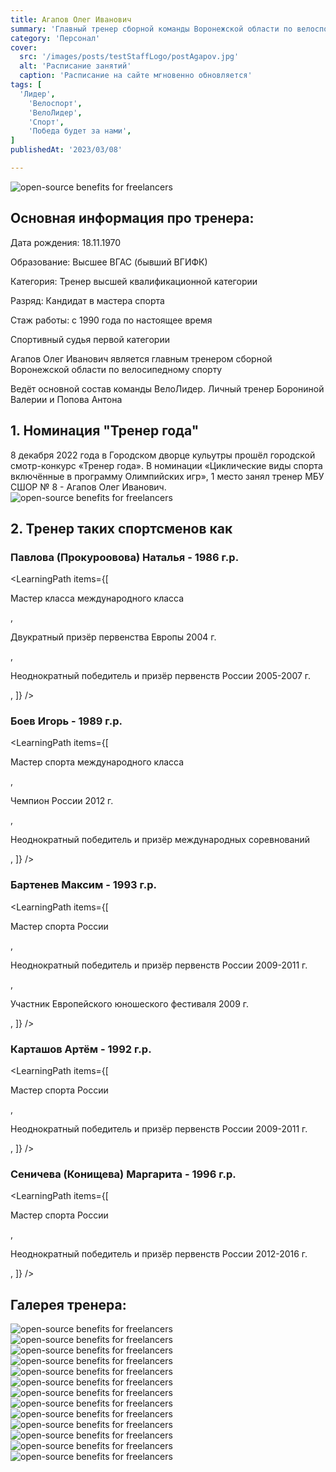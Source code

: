 ```yaml
---
title: Агапов Олег Иванович
summary: 'Главный тренер сборной команды Воронежской области по велоспорту'
category: 'Персонал'
cover:
  src: '/images/posts/testStaffLogo/postAgapov.jpg'
  alt: 'Расписание занятий'
  caption: 'Расписание на сайте мгновенно обновляется'
tags: [
  'Лидер',
    'Велоспорт',
    'ВелоЛидер',
    'Спорт',
    'Победа будет за нами',
]
publishedAt: '2023/03/08'

---
```

<Image
  src="/images/posts/testStaffLogo/postAgapov.jpg"
  alt="open-source benefits for freelancers"
/>

## Основная информация про тренера:

<Callout>
  Дата рождения: 18.11.1970

  Образование: Высшее ВГАС (бывший ВГИФК)

  Категория: Тренер высшей квалификационной категории

  Разряд: Кандидат в мастера спорта

  Стаж работы: с 1990 года по настоящее время

  Спортивный судья первой категории
</Callout>

<Callout>
  Агапов Олег Иванович является главным тренером сборной Воронежской области по велосипедному спорту

  Ведёт основной состав команды ВелоЛидер. Личный тренер Борониной Валерии и Попова Антона
</Callout>


## 1. Номинация "Тренер года"

8 декабря 2022 года в Городском дворце кульутры прошёл городской смотр-конкурс «Тренер года». В номинации «Циклические виды спорта включённые в программу Олимпийских игр», 1 место занял тренер МБУ СШОР № 8 - Агапов Олег Иванович.
<Image
  src="/images/posts/lider/agapov14.jpg"
  alt="open-source benefits for freelancers"
/>

## 2. Тренер таких спортсменов как

### Павлова (Прокуроовова) Наталья - 1986 г.р.
<LearningPath
  items={[
    <p>Мастер класса международного класса</p>,
    <p>Двукратный призёр первенства Европы 2004 г.</p>,
    <p>Неоднократный победитель и призёр первенств России 2005-2007 г.</p>,
  ]}
/>
### Боев Игорь - 1989 г.р.
<LearningPath
  items={[
    <p>Мастер спорта международного класса</p>,
    <p>Чемпион России 2012 г.</p>,
    <p>Неоднократный победитель и призёр международных соревнований</p>,
  ]}
/>
### Бартенев Максим - 1993 г.р.
<LearningPath
  items={[
    <p>Мастер спорта России</p>,
    <p>Неоднократный победитель и призёр первенств России 2009-2011 г.</p>,
    <p>Участник Европейского юношеского фестиваля 2009 г.</p>,
  ]}
/>
### Карташов Артём - 1992 г.р.
<LearningPath
  items={[
    <p>Мастер спорта России</p>,
    <p>Неоднократный победитель и призёр первенств России 2009-2011 г.</p>,
  ]}
/>
### Сеничева (Конищева) Маргарита - 1996 г.р.
<LearningPath
  items={[
    <p>Мастер спорта России</p>,
    <p>Неоднократный победитель и призёр первенств России 2012-2016 г.</p>,
  ]}
/>

## Галерея тренера:

<Image
  src="/images/posts/lider/agapov13.jpg"
  alt="open-source benefits for freelancers"
/>
<Image
  src="/images/posts/lider/agapov1.jpg"
  alt="open-source benefits for freelancers"
/>
<Image
  src="/images/posts/lider/agapov3.jpg"
  alt="open-source benefits for freelancers"
/>
<Image
  src="/images/posts/lider/agapov4.jpg"
  alt="open-source benefits for freelancers"
/>
<Image
  src="/images/posts/lider/agapov5.jpg"
  alt="open-source benefits for freelancers"
/>
<Image
  src="/images/posts/lider/agapov6.jpg"
  alt="open-source benefits for freelancers"
/>
<Image
  src="/images/posts/lider/agapov7.jpg"
  alt="open-source benefits for freelancers"
/>
<Image
  src="/images/posts/lider/agapov15.jpg"
  alt="open-source benefits for freelancers"
/>
<Image
  src="/images/posts/khatuntseva/9.jpg"
  alt="open-source benefits for freelancers"
/>
<Image
  src="/images/posts/lider/agapov9.jpg"
  alt="open-source benefits for freelancers"
/>
<Image
  src="/images/posts/lider/agapov10.jpg"
  alt="open-source benefits for freelancers"
/>
<Image
  src="/images/posts/lider/agapov11.jpg"
  alt="open-source benefits for freelancers"
/>
<Image
  src="/images/posts/lider/agapov12.jpg"
  alt="open-source benefits for freelancers"
/>



